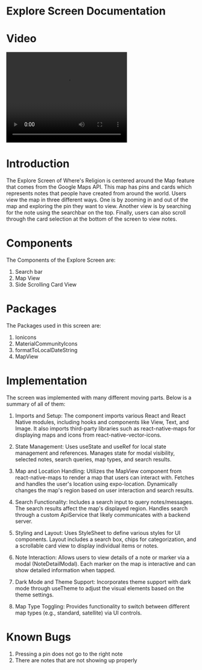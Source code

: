 # Explore Screen Documentation

# Video

<video width="320" height="240" controls>
  <source src="/Explore.mp4" type="video/mp4"/>
</video>

# Introduction

The Explore Screen of Where's Religion is centered around the Map feature that comes from the Google Maps API. This map has pins and cards which represents notes that people have created from around the world. Users view the map in three different ways. One is by zooming in and out of the map and exploring the pin they want to view. Another view is by searching for the note using the searchbar on the top. Finally, users can also scroll through the card selection at the bottom of the screen to view notes.

# Components

The Components of the Explore Screen are:

1. Search bar
2. Map View
3. Side Scrolling Card View

# Packages

The Packages used in this screen are:
1. Ionicons
2. MaterialCommunityIcons
3. formatToLocalDateString
4. MapView

# Implementation

The screen was implemented with many different moving parts. Below is a summary of all of them:

1. Imports and Setup:
The component imports various React and React Native modules, including hooks and components like View, Text, and Image.
It also imports third-party libraries such as react-native-maps for displaying maps and icons from react-native-vector-icons.

2. State Management:
Uses useState and useRef for local state management and references.
Manages state for modal visibility, selected notes, search queries, map types, and search results.

3. Map and Location Handling:
Utilizes the MapView component from react-native-maps to render a map that users can interact with.
Fetches and handles the user's location using expo-location.
Dynamically changes the map's region based on user interaction and search results.

4. Search Functionality:
Includes a search input to query notes/messages. The search results affect the map's displayed region.
Handles search through a custom ApiService that likely communicates with a backend server.

5. Styling and Layout:
Uses StyleSheet to define various styles for UI components.
Layout includes a search box, chips for categorization, and a scrollable card view to display individual items or notes.

6. Note Interaction:
Allows users to view details of a note or marker via a modal (NoteDetailModal).
Each marker on the map is interactive and can show detailed information when tapped.

7. Dark Mode and Theme Support:
Incorporates theme support with dark mode through useTheme to adjust the visual elements based on the theme settings.

8. Map Type Toggling:
Provides functionality to switch between different map types (e.g., standard, satellite) via UI controls.

# Known Bugs

1. Pressing a pin does not go to the right note
2. There are notes that are not showing up properly